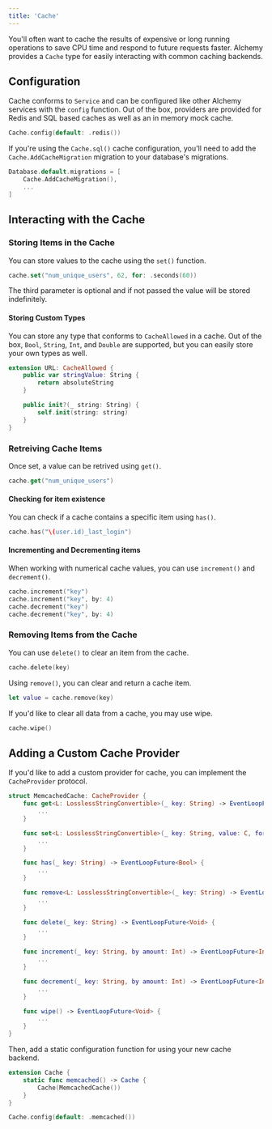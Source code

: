 ```yaml
---
title: 'Cache'
---
```


You'll often want to cache the results of expensive or long running operations to save CPU time and respond to future requests faster. Alchemy provides a `Cache` type for easily interacting with common caching backends.

## Configuration

Cache conforms to `Service` and can be configured like other Alchemy services with the `config` function. Out of the box, providers are provided for Redis and SQL based caches as well as an in memory mock cache.

```swift
Cache.config(default: .redis())
```

If you're using the `Cache.sql()` cache configuration, you'll need to add the `Cache.AddCacheMigration` migration to your database's migrations.

```swift
Database.default.migrations = [
    Cache.AddCacheMigration(),
    ...
]
```

## Interacting with the Cache

### Storing Items in the Cache

You can store values to the cache using the `set()` function.

```swift
cache.set("num_unique_users", 62, for: .seconds(60))
```

The third parameter is optional and if not passed the value will be stored indefinitely.

#### Storing Custom Types

You can store any type that conforms to `CacheAllowed` in a cache. Out of the box, `Bool`, `String`, `Int`, and `Double` are supported, but you can easily store your own types as well.

```swift
extension URL: CacheAllowed {
    public var stringValue: String {
        return absoluteString
    }

    public init?(_ string: String) {
        self.init(string: string)
    }
}
```

### Retreiving Cache Items

Once set, a value can be retrived using `get()`.

```swift
cache.get("num_unique_users")
```

#### Checking for item existence

You can check if a cache contains a specific item using `has()`.

```swift
cache.has("\(user.id)_last_login")
```

#### Incrementing and Decrementing items

When working with numerical cache values, you can use `increment()` and `decrement()`.

```swift
cache.increment("key")
cache.increment("key", by: 4)
cache.decrement("key")
cache.decrement("key", by: 4)
```

### Removing Items from the Cache

You can use `delete()` to clear an item from the cache.

```swift
cache.delete(key)
```

Using `remove()`, you can clear and return a cache item.

```swift
let value = cache.remove(key)
```

If you'd like to clear all data from a cache, you may use wipe.

```swift
cache.wipe()
```

## Adding a Custom Cache Provider

If you'd like to add a custom provider for cache, you can implement the `CacheProvider` protocol.

```swift
struct MemcachedCache: CacheProvider {
    func get<L: LosslessStringConvertible>(_ key: String) -> EventLoopFuture<C?> {
        ...
    }

    func set<L: LosslessStringConvertible>(_ key: String, value: C, for time: TimeAmount?) -> EventLoopFuture<Void> {
        ...
    }

    func has(_ key: String) -> EventLoopFuture<Bool> {
        ...
    }

    func remove<L: LosslessStringConvertible>(_ key: String) -> EventLoopFuture<C?> {
        ...
    }

    func delete(_ key: String) -> EventLoopFuture<Void> {
        ...
    }

    func increment(_ key: String, by amount: Int) -> EventLoopFuture<Int> {
        ...
    }

    func decrement(_ key: String, by amount: Int) -> EventLoopFuture<Int> {
        ...
    }

    func wipe() -> EventLoopFuture<Void> {
        ...
    }
}
```

Then, add a static configuration function for using your new cache backend.

```swift
extension Cache {
    static func memcached() -> Cache {
        Cache(MemcachedCache())
    }
}

Cache.config(default: .memcached())
```
